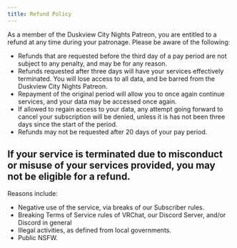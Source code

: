 ---
title: Refund Policy
---
As a member of the Duskview City Nights Patreon, you are entitled to a refund at any time during your patronage.  Please be aware of the following:
- Refunds that are requested before the third day of a pay period are not subject to any penalty, and may be for any reason.
- Refunds requested after three days will have your services effectively terminated.  You will lose access to all data, and be barred from the Duskview City Nights Patreon.
 - Repayment of the original period will allow you to once again continue services, and your data may be accessed once again.
 - If allowed to regain access to your data, any attempt going forward to cancel your subscription will be denied, unless it is has not been three days since the start of the period.
- Refunds may not be requested after 20 days of your pay period.

## If your service is terminated due to misconduct or misuse of your services provided, you may not be eligible for a refund.
Reasons include:
- Negative use of the service, via breaks of our Subscriber rules.
- Breaking Terms of Service rules of VRChat, our Discord Server, and/or Discord in general
- Illegal activities, as defined from local governments.
- Public NSFW.
